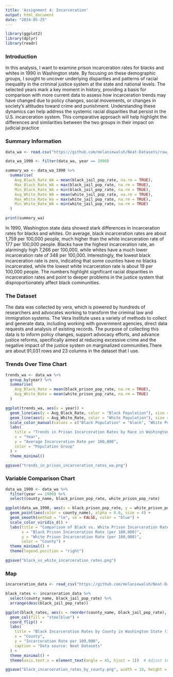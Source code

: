 ```yaml
---
title: 'Assignment 4: Incarceration'
output: html_document
date: "2024-05-25"
---
```

```r
library(ggplot2)
library(dplyr)
library(readr)
```

### Introduction
In this analysis, I want to examine prison incarceration rates for blacks and whites in 1990 in Washington state. By focusing on these demographic groups, I sought to uncover underlying disparities and patterns of racial inequality in the criminal justice system at the state and national levels. The selected years mark a key moment in history, providing a basis for comparison with more current data to assess how incarceration trends may have changed due to policy changes, social movements, or changes in society's attitudes toward crime and punishment. Understanding these dynamics can help address the systemic racial disparities that persist in the U.S. incarceration system. This comparative approach will help highlight the differences and similarities between the two groups in their impact on judicial practice

### Summary Information
```r
data_wa <- read.csv("https://github.com/melaniewalsh/Neat-Datasets/raw/main/us-prison-jail-rates-1990-WA.csv")

data_wa_1990 <- filter(data_wa, year == 1990)

summary_wa <- data_wa_1990 %>%
  summarise(
    Avg_Black_Rate_WA = mean(black_jail_pop_rate, na.rm = TRUE),
    Max_Black_Rate_WA = max(black_jail_pop_rate, na.rm = TRUE),
    Min_Black_Rate_WA = min(black_jail_pop_rate, na.rm = TRUE),
    Avg_White_Rate_WA = mean(white_jail_pop_rate, na.rm = TRUE),
    Max_White_Rate_Wa = max(white_jail_pop_rate, na.rm = TRUE),
    Min_White_Rate_WA = min(white_jail_pop_rate, na.rm = TRUE)
  )

print(summary_wa)

```
In 1990, Washington state data showed stark differences in incarceration rates for blacks and whites. On average, black incarceration rates are about 1,759 per 100,000 people, much higher than the white incarceration rate of 177 per 100,000 people. Blacks have the highest incarceration rate, an alarmingly high 7,266 per 100,000, while whites have a much lower incarceration rate of 348 per 100,000. Interestingly, the lowest black incarceration rate is zero, indicating that some counties have no blacks incarcerated, while the lowest white incarceration rate is about 19 per 100,000 people. The numbers highlight significant racial disparities in incarceration rates and point to deeper problems in the justice system that disproportionately affect black communities.


### The Dataset
The data was collected by vera, which is powered by hundreds of researchers and advocates working to transform the criminal law and immigration systems. The Vera Institute uses a variety of methods to collect and generate data, including working with government agencies, direct data requests and analysis of existing records. The purpose of collecting this data is to inform policy changes, support advocacy efforts, and advance justice reforms, specifically aimed at reducing excessive crime and the negative impact of the justice system on marginalized communities.There are about 91,031 rows and 23 columns in the dataset that I use. 

### Trends Over Time Chart
```r
trends_wa <- data_wa %>%
  group_by(year) %>%
  summarise(
    Avg_Black_Rate = mean(black_prison_pop_rate, na.rm = TRUE),
    Avg_White_Rate = mean(white_prison_pop_rate, na.rm = TRUE)
  )

ggplot(trends_wa, aes(x = year)) +
  geom_line(aes(y = Avg_Black_Rate, color = "Black Population"), size = 1.2) +
  geom_line(aes(y = Avg_White_Rate, color = "White Population"), size = 1.2) +
  scale_color_manual(values = c("Black Population" = "black", "White Population" = "blue")) +
  labs(
    title = "Trends in Prison Incarceration Rates by Race in Washington State",
    x = "Year",
    y = "Average Incarceration Rate per 100,000",
    color = "Population Group"
  ) +
  theme_minimal()

ggsave("trends_in_prison_incarceration_rates_wa.png")

```

### Variable Comparison Chart
```r
data_wa_1990 <- data_wa %>%
  filter(year == 1990) %>%
  select(county_name, black_prison_pop_rate, white_prison_pop_rate)

ggplot(data_wa_1990, aes(x = black_prison_pop_rate, y = white_prison_pop_rate)) +
  geom_point(aes(color = county_name), alpha = 0.6, size = 4) +
  geom_smooth(method = "lm", se = FALSE, color = "blue") + 
  scale_color_viridis_d() + 
  labs(title = "Comparison of Black vs. White Prison Incarceration Rates in Washington State (1990)",
       x = "Black Prison Incarceration Rate (per 100,000)",
       y = "White Prison Incarceration Rate (per 100,000)",
       color = "County") +
  theme_minimal() +
  theme(legend.position = "right")

ggsave("black_vs_white_incarceration_rates.png")

```


### Map
```r
incarceration_data <- read_csv("https://github.com/melaniewalsh/Neat-Datasets/raw/main/us-prison-jail-rates-1990-WA.csv")

black_rates <- incarceration_data %>%
  select(county_name, black_jail_pop_rate) %>%
  arrange(desc(black_jail_pop_rate))  

ggplot(black_rates, aes(x = reorder(county_name, black_jail_pop_rate), y = black_jail_pop_rate)) +
  geom_col(fill = "steelblue") +
  coord_flip() +  
  labs(
    title = "Black Incarceration Rates by County in Washington State (1990)",
    x = "County",
    y = "Incarceration Rate per 100,000",
    caption = "Data source: Neat Datasets"
  ) +
  theme_minimal() +
  theme(axis.text.x = element_text(angle = 45, hjust = 1))  # Adjust text angle for better legibility

ggsave("black_incarceration_rates_by_county.png", width = 10, height = 8)

```

